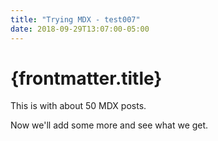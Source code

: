 ```yaml
---
title: "Trying MDX - test007"
date: 2018-09-29T13:07:00-05:00
---
```


# {frontmatter.title}

This is with about 50 MDX posts.

Now we'll add some more and see what we get.
